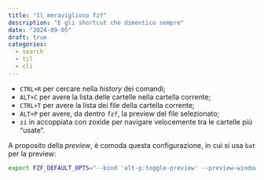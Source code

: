 ```yaml
---
title: "Il meraviglioso fzf"
description: "E gli shortcut che dimentico sempre"
date: "2024-09-05"
draft: true
categories:
  - search
  - til
  - cli
---
```



- `CTRL+R` per cercare nella *history* dei comandi;
- `ALT+C` per avere la lista delle cartelle nella cartella corrente;
- `CTRL+T` per avere la lista dei file della cartella corrente;
- `ALT+P` per avere, da dentro `fzf`, la preview del file selezionato;
- `zi` in accoppiata con zoxide per navigare velocemente tra le cartelle più "usate".

A proposito della *preview*, è comoda questa configurazione, in cui si usa `bat` per la preview:

```bash
export FZF_DEFAULT_OPTS="--bind 'alt-p:toggle-preview' --preview-window=hidden --preview 'batcat --style=numbers --color=always --line-range :500 {}'"
```
